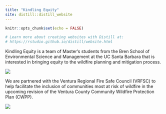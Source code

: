```yaml
---
title: "Kindling Equity"
site: distill::distill_website
---
```


```r
knitr::opts_chunk$set(echo = FALSE)

# Learn more about creating websites with Distill at:
# https://rstudio.github.io/distill/website.html

```

Kindling Equity is a team of Master's students from the Bren School of Environmental Science and Management at the UC Santa Barbara that is interested in bringing equity to the wildfire planning and mitigation process.

![](images/fire_watercolor.jpg)

We are partnered with the Ventura Regional Fire Safe Council (VRFSC) to help facilitate the inclusion of communities most at risk of wildfire in the upcoming revision of the Ventura County Community Wildfire Protection Plan (CWPP).

![](images/firesafe.png)


